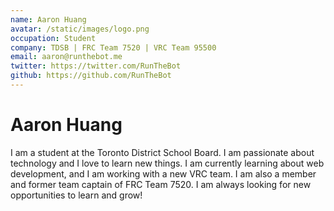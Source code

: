 ```yaml
---
name: Aaron Huang
avatar: /static/images/logo.png
occupation: Student
company: TDSB | FRC Team 7520 | VRC Team 95500
email: aaron@runthebot.me
twitter: https://twitter.com/RunTheBot
github: https://github.com/RunTheBot
---
```


# Aaron Huang

I am a student at the Toronto District School Board. I am passionate about technology and I love to learn new things. I am currently learning about web development, and I am working with a new VRC team. I am also a member and former team captain of FRC Team 7520. I am always looking for new opportunities to learn and grow!
